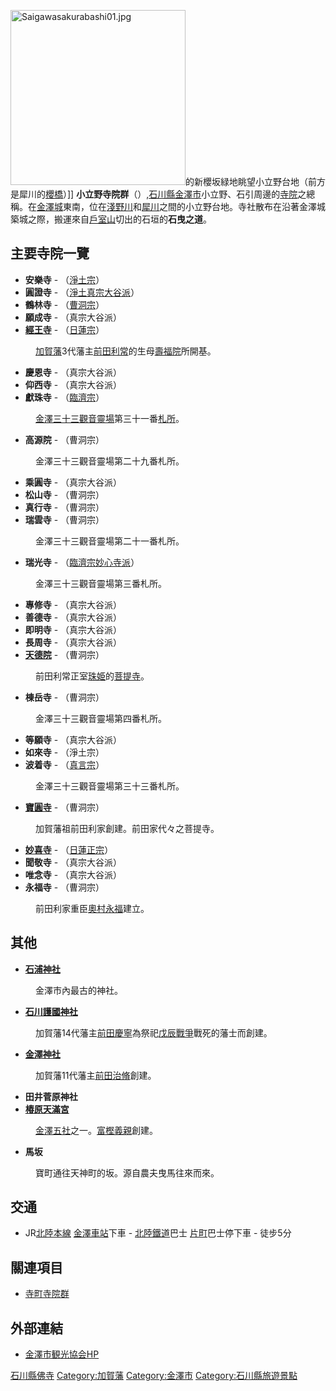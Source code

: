 [[File:Saigawasakurabashi01.jpg|280px]]的新櫻坂緑地眺望小立野台地（前方是犀川的[[櫻橋_(金澤市)|櫻橋]]）]]
'''小立野寺院群'''（{{lang-ja|こだつのじいんぐん}}）,[[石川縣|石川縣]][[金澤市|金澤市]]小立野、石引周邊的[[寺院|寺院]]之總稱。在[[金澤城|金澤城]]東南，位在[[淺野川|淺野川]]和[[犀川|犀川]]之間的小立野台地。寺社散布在沿著金澤城築城之際，搬運來自[[戶室山|戶室山]]切出的石垣的'''石曳之道'''。

== 主要寺院一覽 ==
*'''安樂寺''' - （[[淨土宗|淨土宗]]）
*'''圓證寺''' - （[[真宗大谷派|淨土真宗大谷派]]）
*'''鶴林寺''' - （[[曹洞宗|曹洞宗]]） 
*'''願成寺''' - （真宗大谷派）
*'''[[經王寺_(金澤市)|經王寺]]''' - （[[日蓮宗|日蓮宗]]）
:[[加賀藩|加賀藩]]3代藩主[[前田利常|前田利常]]的生母[[壽福院|壽福院]]所開基。
*'''慶恩寺''' - （真宗大谷派）
*'''仰西寺''' - （真宗大谷派）	
*'''獻珠寺''' - （[[臨濟宗|臨濟宗]]）
:[[金澤三十三觀音靈場|金澤三十三觀音靈場]]第三十一番[[札所|札所]]。
*'''高源院''' - （曹洞宗）
:金澤三十三觀音靈場第二十九番札所。 
*'''乘圓寺''' - （真宗大谷派） 
*'''松山寺''' - （曹洞宗） 
*'''真行寺''' - （曹洞宗）
*'''瑞雲寺''' - （曹洞宗）
:金澤三十三觀音靈場第二十一番札所。 
*'''瑞光寺''' - （[[臨濟宗妙心寺派|臨濟宗妙心寺派]]）
:金澤三十三觀音靈場第三番札所。
*'''專修寺''' - （真宗大谷派）
*'''善德寺''' - （真宗大谷派）
*'''即明寺''' - （真宗大谷派）
*'''長周寺''' - （真宗大谷派）
*'''[[天德院_(金澤市)|天德院]]''' - （曹洞宗）
:前田利常正室[[德川珠姬|珠姫]]的[[菩提寺|菩提寺]]。
*'''棟岳寺''' - （曹洞宗）
:金澤三十三觀音靈場第四番札所。
*'''等願寺''' - （真宗大谷派）
*'''如來寺''' - （淨土宗）
*'''波着寺''' - （[[真言宗|真言宗]]）
:金澤三十三觀音靈場第三十三番札所。
*'''[[寶圓寺|寶圓寺]]''' - （曹洞宗）
:加賀藩祖前田利家創建。前田家代々之菩提寺。
*'''[[妙喜寺_(金澤市)|妙喜寺]]''' - （[[日蓮正宗|日蓮正宗]]）
*'''聞敬寺''' - （真宗大谷派）
*'''唯念寺''' - （真宗大谷派）
*'''永福寺''' - （曹洞宗）
:前田利家重臣[[奧村永福|奧村永福]]建立。

== 其他 ==
*'''[[石浦神社|石浦神社]]'''
:金澤市內最古的神社。
*'''[[石川護國神社|石川護國神社]]'''
:加賀藩14代藩主[[前田慶寧|前田慶寧]]為祭祀[[戊辰戰爭|戊辰戰爭]]戰死的藩士而創建。
*'''[[金澤神社|金澤神社]]'''
:加賀藩11代藩主[[前田治脩|前田治脩]]創建。
*'''田井菅原神社'''
*'''[[椿原天滿宮|椿原天滿宮]]'''
:[[金澤五社|金澤五社]]之一。[[富樫義親|富樫義親]]創建。
*'''馬坂'''
:寶町通往天神町的坂。源自農夫曳馬往來而來。

== 交通 ==
* JR[[北陸本線|北陸本線]] [[金澤車站|金澤車站]]下車 - [[北陸鐵道|北陸鐵道]]巴士 [[片町_(金澤市)|片町]]巴士停下車 - 徒步5分

== 關連項目 ==
* [[寺町寺院群|寺町寺院群]]

== 外部連結 ==
* [http://www.kanazawa-kankoukyoukai.gr.jp/model.html 金澤市観光協会HP] {{Wayback|url=http://www.kanazawa-kankoukyoukai.gr.jp/model.html |date=20101231222532 }}

[[Category:石川縣佛寺|]]
[[Category:加賀藩|Category:加賀藩]]
[[Category:金澤市|Category:金澤市]]
[[Category:石川縣旅遊景點|Category:石川縣旅遊景點]]